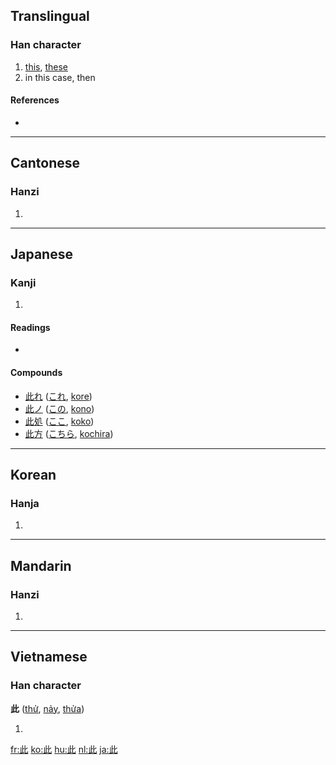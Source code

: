 ==Translingual==

===Han character===
{{Han char|rn=77|rad=止|as=02|sn=6|four=2111<sub>0</sub>|canj=卜一心 (YMP)}}

# [[this]], [[these]]
# in this case, then

====References====
* {{Han ref|kx=0574.100|dkj=16259|dj=0964.030|hdz=21438.030|uh=6B64|ud=27492|bh=A6B9|bd=42681}}

----

==Cantonese==

===Hanzi===
{{yue-hanzi|jyut=|y=chi2}}

# {{defn|Cantonese}}

----

==Japanese==

===Kanji===
{{ja-kanji|grade=|rs=止02}}

# {{defn|Japanese}}

====Readings====
* {{ja-readings|on=[[し]] (shi)|kun=[[ここ]] (koko), [[これ]] (kore), [[この]] (kono)}}

====Compounds====
* [[此れ]] ([[これ]], [[kore]])
* [[此ノ]] ([[この]], [[kono]])
* [[此処]] ([[ここ]], [[koko]])
* [[此方]] ([[こちら]], [[kochira]])

----

==Korean==

===Hanja===
{{ko-hanja|hangeul=차|eumhun=|rv=cha|mr=ch'a|y=cha}}

# {{defn|Korean}}

----

==Mandarin==

===Hanzi===
{{cmn-hanzi|pin=[[cǐ]] ([[ci3]]), [[wǎi]] ([[wai3]])|wg=tz'u<sup>3</sup>, wai<sup>3</sup>}}

# {{defn|Mandarin}}

----

==Vietnamese==

===Han character===
'''此''' ([[thử]], [[nảy]], [[thửa]])

# {{defn|Vietnamese}}

[[fr:此]]
[[ko:此]]
[[hu:此]]
[[nl:此]]
[[ja:此]]
